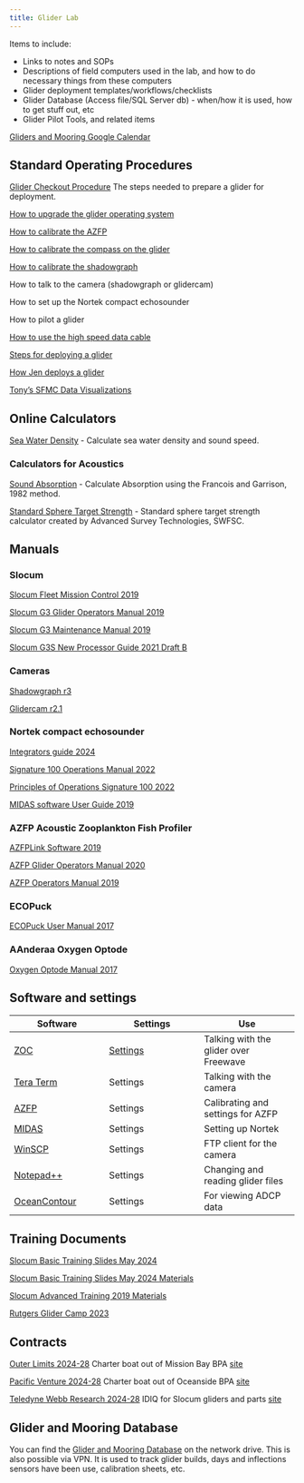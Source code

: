 ```yaml
---
title: Glider Lab
---
```


Items to include:

-   Links to notes and SOPs
-   Descriptions of field computers used in the lab, and how to do necessary things from these computers
-   Glider deployment templates/workflows/checklists
-   Glider Database (Access file/SQL Server db) - when/how it is used, how to get stuff out, etc
-   Glider Pilot Tools, and related items

[Gliders and Mooring Google Calendar](https://calendar.google.com/calendar/embed?src=noaa.gov_v9l4l68ihu9n2svmno3tk1qvec%40group.calendar.google.com&ctz=America%2FLos_Angeles)

## Standard Operating Procedures

[Glider Checkout Procedure](https://docs.google.com/document/d/1FdrB_BeSkKoy3XOzIwfmd_sm7aAwoaeT9AQfz0bkh8A/edit) The steps needed to prepare a glider for deployment.

[How to upgrade the glider operating system](https://docs.google.com/document/d/1fospbDFkPfeCtmj6wJtINlZGb13-bkNIAn2fKB5Ek1s/edit)

[How to calibrate the AZFP](https://docs.google.com/document/d/10sJRgIOPb4awRG6GcpJIfy7RDksZSbjWxIXCW1Xk1Qw/edit)

[How to calibrate the compass on the glider](https://docs.google.com/document/d/1Ny_K8jxSWA71vFyzvtJ7bK2i5aDPo2gu/edit?usp=sharing&ouid=102683297276185841842&rtpof=true&sd=true)

[How to calibrate the shadowgraph](https://docs.google.com/document/d/1M9s7rSlgdBHxFnBTdKWelLfpMghZU3p8K5TImlIJ8FI/edit)

How to talk to the camera (shadowgraph or glidercam)

How to set up the Nortek compact echosounder

How to pilot a glider

[How to use the high speed data cable](https://docs.google.com/document/d/10WD0RvmtD3B5yXnNhMeQiUxuK524cDntec29c57cEyI/edit?usp=sharing)

[Steps for deploying a glider](https://docs.google.com/document/d/1bxen4GvXxmZZoXP24-Mn_2fjzKx7fJx0l_CkeGul-oI/edit)

[How Jen deploys a glider](https://docs.google.com/document/d/1nHKAF2F_UOV8gzQ825N7KCo8QvZ-3XBhDxQDVqCU6Po/edit?usp=sharing)

[Tony's SFMC Data Visualizations](https://docs.google.com/document/d/1GgaZyglCF5wDOZruK5Ewc5HsKpwMg3jxkPrCb9s_g4k/edit?usp=sharing)

## Online Calculators

[Sea Water Density](https://fermi.jhuapl.edu/denscalc.html) - Calculate sea water density and sound speed.

### Calculators for Acoustics

[Sound Absorption](http://resource.npl.co.uk/acoustics/techguides/seaabsorption/) - Calculate Absorption using the Francois and Garrison, 1982 method.

[Standard Sphere Target Strength](https://www.fisheries.noaa.gov/data-tools/standard-sphere-target-strength-calculator) - Standard sphere target strength calculator created by Advanced Survey Technologies, SWFSC.

## Manuals

### **Slocum**


[Slocum Fleet Mission Control 2019](https://drive.google.com/file/d/15n3mQmRP0_HTuUXbMi6hEEYOIGd81sb5/view?usp=drive_link)

[Slocum G3 Glider Operators Manual 2019](https://drive.google.com/file/d/1qQWFOZMSv8FQZmk8_7XItLFRQ1CCArOd/view?usp=drive_link)

[Slocum G3 Maintenance Manual 2019](https://drive.google.com/file/d/1NHIC_bQe2xjB3sw42vuT_aK9cup8pQAF/view)

[Slocum G3S New Processor Guide 2021 Draft B](https://drive.google.com/file/d/1nfxGecTRVpzeVXK3owIZv7FprvylL2W_/view)

### **Cameras**

[Shadowgraph r3](https://drive.google.com/drive/folders/1IuCxyGj6QkQQfFLNixJol_-bu2eX0Jcx)

[Glidercam r2.1](https://drive.google.com/file/d/1TwuEmq_5PADnZ080sjW02Yltb2_E-VOd/view)

### **Nortek compact echosounder**

[Integrators guide 2024](https://drive.google.com/file/d/1alDzxEH2y8qRiVK84he_lmzSYe_p5PEo/view?usp=drive_link)

[Signature 100 Operations Manual 2022](https://drive.google.com/file/d/10xkj3nGJSlXBlI_0imdwU-7tYl-BJ4ok/view?usp=drive_link)

[Principles of Operations Signature 100 2022](https://drive.google.com/file/d/1lU-GrL2S-lRS9ta9jJPRC23KoUZtvVXa/view?usp=drive_link)

[MIDAS software User Guide 2019](https://drive.google.com/file/d/1rMces9zavoaGUGz_UseJERyQcwnMqI0Q/view?usp=drive_link)

### **AZFP Acoustic Zooplankton Fish Profiler**

[AZFPLink Software 2019](https://drive.google.com/file/d/1lapjSo5PowFz3hg0titXKRKw43TzE6PQ/view?usp=drive_link)

[AZFP Glider Operators Manual 2020](https://drive.google.com/file/d/1oUlWwatlenKCCb098wAQ3-PNIiiZ3rDk/view?usp=drive_link)

[AZFP Operators Manual 2019](https://drive.google.com/file/d/1PCRZJ798CCKfaZSdjb_OOFqtmLCqSmiJ/view?usp=drive_link)

### **ECOPuck**

[ECOPuck User Manual 2017](https://drive.google.com/file/d/1-qq2GU-LoJZYq1lxHMppllWFkgy4y70d/view?usp=drive_link)

### **AAnderaa Oxygen Optode**

[Oxygen Optode Manual 2017](https://drive.google.com/file/d/1-etHx8dsXKcp6XoSZG9PtV2HXbDQHTbv/view?usp=drive_link)

## Software and settings

| Software                                                                                       | Settings |  Use                                                                                            |
|------------------------------|------------------------------|------------------------------|
| [ZOC](https://www.emtec.com/zoc/index.html)                                                    | [Settings](https://docs.google.com/document/d/1lDMAtfzKKY7XLKwakii6P_g1HGAFZYtKUMWhLEW4DUU/edit?usp=sharing) | Talking with the glider over Freewave |
| [Tera Term](https://teratermproject.github.io/index-en.html)                                   | Settings | Talking with the camera |                                                                                  |
| [AZFP](https://drive.google.com/file/d/16eSSKX3DGkA6UUvign7KnQwzPqhUJHil/view?usp=drive_link)  | Settings |  Calibrating and settings for AZFP|                                                                                          |
| [MIDAS](https://drive.google.com/file/d/1lGYgthRRTBOQShaTqlrB233jWfp_uRZV/view?usp=drive_link) | Settings | Setting up Nortek |                                                                                            |
| [WinSCP](https://winscp.net/eng/index.php)                                                     | Settings | FTP client for the camera |                                                                                            |
| [Notepad++](https://notepad-plus-plus.org/)                                                    | Settings  | Changing and reading glider files |  
| [OceanContour](https://oceanillumination.com/)												 | Settings  | For viewing ADCP data |                                                                                       |

## Training Documents

[Slocum Basic Training Slides May 2024](https://drive.google.com/file/d/15O-BuBtiOovHT-yFzKEvVNwmOnNgvnjW/view?usp=drive_link)

[Slocum Basic Training Slides May 2024 Materials](https://drive.google.com/drive/folders/1TFtmFJRK5apAygQBu0I0FzWULkcj0Wuq?usp=drive_link)

[Slocum Advanced Training 2019 Materials](https://drive.google.com/drive/folders/1J3KsCSu_GY0ig4K4oV3MvDlINFPDyqim?usp=drive_link)

[Rutgers Glider Camp 2023](https://drive.google.com/drive/folders/1cx8iuoX5duVvjwIw6RTQChlb1mFERctT?usp=drive_link)

## Contracts

[Outer Limits 2024-28](https://drive.google.com/file/d/10IzLqGHu_7d6_8tS502Z2ny15joWZ_Sh/view?usp=drive_link) Charter boat out of Mission Bay BPA [site](https://www.outerlimit.net/)

[Pacific Venture 2024-28](https://drive.google.com/file/d/1RBtK_C4E4CEsA-l35DK0bf7-PqMbhuud/view?usp=drive_link) Charter boat out of Oceanside BPA [site](https://www.pacific-venture.com/)

[Teledyne Webb Research 2024-28](https://drive.google.com/file/d/1_8WzrrVxbi9TgE-HvbDqZZI5n8mLUHuH/view?usp=drive_link) IDIQ for Slocum gliders and parts [site](https://www.teledynemarine.com/brands/webb-research/)

## Glider and Mooring Database

You can find the [Glider and Mooring Database](\swc-storage4-s\AMLR_Datasets\Glider%20Database) on the network drive. This is also possible via VPN. It is used to track glider builds, days and inflections sensors have been use, calibration sheets, etc.

